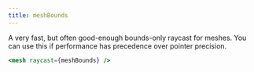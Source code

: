 ```yaml
---
title: meshBounds
---
```


A very fast, but often good-enough bounds-only raycast for meshes. You can use this if performance has precedence over pointer precision.

```jsx
<mesh raycast={meshBounds} />
```

<StoryBookLink link="misc-meshbounds--mesh-bounds-st" />

<StoryBookEmbed id="misc-meshbounds--mesh-bounds-st" />
